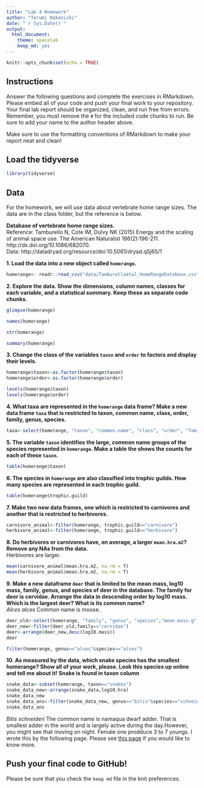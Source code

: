 ```yaml
---
title: "Lab 4 Homework"
author: "Terumi Nakanishi"
date: "`r Sys.Date()`"
output:
  html_document: 
    theme: spacelab
    keep_md: yes
---
```


```r
knitr::opts_chunk$set(echo = TRUE)
```

## Instructions
Answer the following questions and complete the exercises in RMarkdown. Please embed all of your code and push your final work to your repository. Your final lab report should be organized, clean, and run free from errors. Remember, you must remove the `#` for the included code chunks to run. Be sure to add your name to the author header above.  

Make sure to use the formatting conventions of RMarkdown to make your report neat and clean!  

## Load the tidyverse
```r
library(tidyverse)
```

## Data
For the homework, we will use data about vertebrate home range sizes. The data are in the class folder, but the reference is below.  

**Database of vertebrate home range sizes.**  
Reference: Tamburello N, Cote IM, Dulvy NK (2015) Energy and the scaling of animal space use. The American Naturalist 186(2):196-211. http://dx.doi.org/10.1086/682070.  
Data: http://datadryad.org/resource/doi:10.5061/dryad.q5j65/1  

**1. Load the data into a new object called `homerange`.**

```r
homerange<- readr::read_csv("data/Tamburelloetal_HomeRangeDatabase.csv")
```

**2. Explore the data. Show the dimensions, column names, classes for each variable, and a statistical summary. Keep these as separate code chunks.**  

```r
glimpse(homerange)
```

```r
names(homerange)
```

```r
str(homerange)
```


```r
summary(homerange)
```

**3. Change the class of the variables `taxon` and `order` to factors and display their levels.**  
```r
homerange$taxon<-as.factor(homerange$taxon)
homerange$order<-as.factor(homerange$order)
```

```r
levels(homerange$taxon)
levels(homerange$order)
```

**4. What taxa are represented in the `homerange` data frame? Make a new data frame `taxa` that is restricted to taxon, common name, class, order, family, genus, species.**  

```r
taxa<-select(homerange, "taxon", "common.name", "class", "order", "family", "genus", "species")
```

**5. The variable `taxon` identifies the large, common name groups of the species represented in `homerange`. Make a table the shows the counts for each of these `taxon`.**  

```r
table(homerange$taxon)
```


**6. The species in `homerange` are also classified into trophic guilds. How many species are represented in each trophic guild.**  

```r
table(homerange$trophic.guild)
```


**7. Make two new data frames, one which is restricted to carnivores and another that is restricted to herbivores.**  

```r
carnivore_animal<-filter(homerange, trophic.guild=="carnivore")
herbivore_animal<-filter(homerange, trophic.guild=="herbivore")
```


**8. Do herbivores or carnivores have, on average, a larger `mean.hra.m2`? Remove any NAs from the data.**  
Herbivores are larger.

```r
mean(carnivore_animal$mean.hra.m2, na.rm = T)
mean(herbivore_animal$mean.hra.m2, na.rm = T)
```


**9. Make a new dataframe `deer` that is limited to the mean mass, log10 mass, family, genus, and species of deer in the database. The family for deer is cervidae. Arrange the data in descending order by log10 mass. Which is the largest deer? What is its common name?**  	
_Alces alces_ Common name is moose.

```r
deer_old<-select(homerange, "family", "genus", "species","mean.mass.g", "log10.mass")
deer_new<-filter(deer_old,family=="cervidae")
deer<-arrange(deer_new,desc(log10.mass))
deer
```
```r
filter(homerange, genus=="alces"&species=="alces")
```

**10. As measured by the data, which snake species has the smallest homerange? Show all of your work, please. Look this species up online and tell me about it!** **Snake is found in taxon column**    

```r
snake_data<-subset(homerange, taxon=="snakes")
snake_data_new<-arrange(snake_data,log10.hra)
snake_data_new
snake_data_ans<-filter(snake_data_new, genus=="bitis"&species=="schneideri")
snake_data_ans
```

_Bitis	schneideri_ The common name is namaqua dwarf adder. That is smallest adder in the world and is largely active during the day.However, you might see that moving on night. Female one prodduce 3 to 7 youngs.
I wrote this by the following page.
Please see [this page](https://www.africansnakebiteinstitute.com/snake/namaqua-dwarf-adder) if you would like to know more.

## Push your final code to GitHub!
Please be sure that you check the `keep md` file in the knit preferences.   